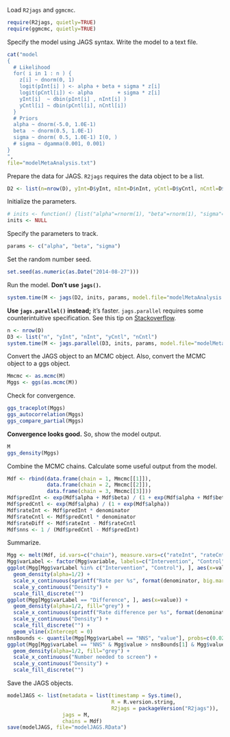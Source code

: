 Load `R2jags` and `ggmcmc`.

```r
require(R2jags, quietly=TRUE)
require(ggmcmc, quietly=TRUE)
```

Specify the model using JAGS syntax.
Write the model to a text file.

```r
cat("model
{
  # Likelihood
  for( i in 1 : n ) {
    z[i] ~ dnorm(0, 1)
    logit(pInt[i] ) <- alpha + beta + sigma * z[i]
    logit(pCntl[i]) <- alpha        + sigma * z[i]
    yInt[i]  ~ dbin(pInt[i] , nInt[i] )
    yCntl[i] ~ dbin(pCntl[i], nCntl[i])
  }
  # Priors
  alpha ~ dnorm(-5.0, 1.0E-1)
  beta  ~ dnorm(0.5, 1.0E-1)
  sigma ~ dnorm( 0.5, 1.0E-1) I(0, )
  # sigma ~ dgamma(0.001, 0.001)
}
",
file="modelMetaAnalysis.txt")
```

Prepare the data for JAGS.
`R2jags` requires the data object to be a list.

```r
D2 <- list(n=nrow(D), yInt=D$yInt, nInt=D$nInt, yCntl=D$yCntl, nCntl=D$nCntl)
```

Initialize the parameters.

```r
# inits <- function() {list("alpha"=rnorm(1), "beta"=rnorm(1), "sigma"=runif(1), "z"=rnorm(nrow(D)))}
inits <- NULL
```

Specify the parameters to track.

```r
params <- c("alpha", "beta", "sigma")
```

Set the random number seed.

```r
set.seed(as.numeric(as.Date("2014-08-27")))
```

Run the model.
**Don't use `jags()`.**

```r
system.time(M <- jags(D2, inits, params, model.file="modelMetaAnalysis.txt", n.iter=250E3))
```

**Use `jags.parallel()` instead;** it's faster.
`jags.parallel` requires some counterintuitive specification.
See this tip on [Stackoverflow](http://stackoverflow.com/a/20156127).

```r
n <- nrow(D)
D3 <- list("n", "yInt", "nInt", "yCntl", "nCntl")
system.time(M <- jags.parallel(D3, inits, params, model.file="modelMetaAnalysis.txt", n.chains=3, n.iter=250E3))
```

Convert the JAGS object to an MCMC object.
Also, convert the MCMC object to a ggs object.

```r
Mmcmc <- as.mcmc(M)
Mggs <- ggs(as.mcmc(M))
```

Check for convergence.

```r
ggs_traceplot(Mggs)
ggs_autocorrelation(Mggs)
ggs_compare_partial(Mggs)
```

**Convergence looks good.**
So, show the model output.

```r
M
ggs_density(Mggs)
```

Combine the MCMC chains.
Calculate some useful output from the model.

```r
Mdf <- rbind(data.frame(chain = 1, Mmcmc[[1]]),
             data.frame(chain = 2, Mmcmc[[2]]),
             data.frame(chain = 3, Mmcmc[[3]]))
Mdf$predInt <- exp(Mdf$alpha + Mdf$beta) / (1 + exp(Mdf$alpha + Mdf$beta))
Mdf$predCntl <- exp(Mdf$alpha) / (1 + exp(Mdf$alpha))
Mdf$rateInt <- Mdf$predInt * denominator
Mdf$rateCntl <- Mdf$predCntl * denominator
Mdf$rateDiff <- Mdf$rateInt - Mdf$rateCntl
Mdf$nns <- 1 / (Mdf$predCntl - Mdf$predInt)
```

Summarize.

```r
Mgg <- melt(Mdf, id.vars=c("chain"), measure.vars=c("rateInt", "rateCntl", "rateDiff", "nns"))
Mgg$varLabel <- factor(Mgg$variable, labels=c("Intervention", "Control", "Difference", "NNS"))
ggplot(Mgg[Mgg$varLabel %in% c("Intervention", "Control"), ], aes(x=value, fill=varLabel)) +
  geom_density(alpha=1/2) +
  scale_x_continuous(sprintf("Rate per %s", format(denominator, big.mark=","))) +
  scale_y_continuous("Density") +
  scale_fill_discrete("")
ggplot(Mgg[Mgg$varLabel == "Difference", ], aes(x=value)) +
  geom_density(alpha=1/2, fill="grey") +
  scale_x_continuous(sprintf("Rate difference per %s", format(denominator, big.mark=","))) +
  scale_y_continuous("Density") +
  scale_fill_discrete("") +
  geom_vline(xIntercept = 0)
nnsBounds <- quantile(Mgg[Mgg$varLabel == "NNS", "value"], probs=c(0.025, 0.975))
ggplot(Mgg[Mgg$varLabel == "NNS" & Mgg$value > nnsBounds[1] & Mgg$value < nnsBounds[2], ], aes(x=value)) +
  geom_density(alpha=1/2, fill="grey") +
  scale_x_continuous("Number needed to screen") +
  scale_y_continuous("Density") +
  scale_fill_discrete("")
```

Save the JAGS objects.

```r
modelJAGS <- list(metadata = list(timestamp = Sys.time(),
                                  R = R.version.string,
                                  R2jags = packageVersion("R2jags")),
                  jags = M,
                  chains = Mdf)
save(modelJAGS, file="modelJAGS.RData")
```
